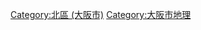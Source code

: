 {{Commonscat|Umeda, Osaka}}

{{DEFAULTSORT:Umeda}}
[[Category:北區_(大阪市)|Category:北區 (大阪市)]]
[[Category:大阪市地理|Category:大阪市地理]]